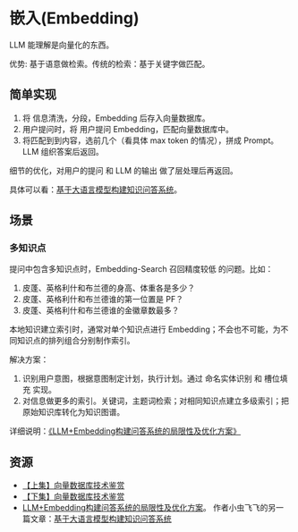 # 嵌入(Embedding)
LLM 能理解是向量化的东西。

优势: 基于语意做检索。传统的检索：基于关键字做匹配。

## 简单实现
1. 将 信息清洗，分段，Embedding 后存入向量数据库。
2. 用户提问时，将 用户提问 Embedding，匹配向量数据库中。
3. 将匹配到到内容，选前几个（看具体 max token 的情况），拼成 Prompt。LLM 组织答案后返回。

细节的优化，对用户的提问 和 LLM 的输出 做了层处理后再返回。

具体可以看：[基于大语言模型构建知识问答系统](https://zhuanlan.zhihu.com/p/627655485)。

## 场景
### 多知识点
提问中包含多知识点时，Embedding-Search 召回精度较低 的问题。比如：
1. 皮蓬、英格利什和布兰德的身高、体重各是多少？
2. 皮蓬、英格利什和布兰德谁的第一位置是 PF？
3. 皮蓬、英格利什和布兰德谁的金徽章数最多？

本地知识建立索引时，通常对单个知识点进行 Embedding；不会也不可能，为不同知识点的排列组合分别制作索引。

解决方案：
1. 识别用户意图，根据意图制定计划，执行计划。通过 命名实体识别 和 槽位填充 实现。
2. 对信息做更多的索引。关键词，主题词检索；对相同知识点建立多级索引；把原始知识库转化为知识图谱。

详细说明：[《LLM+Embedding构建问答系统的局限性及优化方案》](https://zhuanlan.zhihu.com/p/641132245)

## 资源
* [【上集】向量数据库技术鉴赏](https://www.bilibili.com/video/BV11a4y1c7SW/)
* [【下集】向量数据库技术鉴赏](https://www.bilibili.com/video/BV1BM4y177Dk/)
* [LLM+Embedding构建问答系统的局限性及优化方案](https://zhuanlan.zhihu.com/p/641132245)。 作者小虫飞飞的另一篇文章：[基于大语言模型构建知识问答系统](https://zhuanlan.zhihu.com/p/627655485)